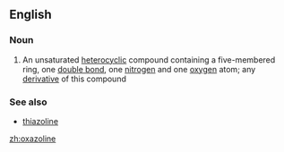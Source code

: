 ==English==

===Noun===
{{wikipedia}}
{{en-noun}}

# {{context|organic compound}} An unsaturated [[heterocyclic]] compound containing a five-membered ring, one [[double bond]], one [[nitrogen]] and one [[oxygen]] atom; any [[derivative]] of this compound

===See also===
*[[thiazoline]]

[[zh:oxazoline]]